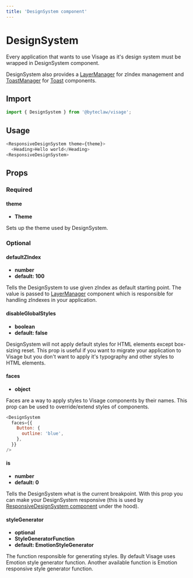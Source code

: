 ```yaml
---
title: 'DesignSystem component'
---
```


# DesignSystem

Every application that wants to use Visage as it's design system must be wrapped in DesignSystem component.

DesignSystem also provides a [LayerManager](/components/layer-manager) for zIndex management and [ToastManager](/components/toast-manager) for [Toast](/components/feedback/toast) components.

## Import

```js transpile=false
import { DesignSystem } from '@byteclaw/visage';
```

## Usage

```js transpile=false
<ResponsiveDesignSystem theme={theme}>
  <Heading>Hello world</Heading>
<ResponsiveDesignSystem>
```

## Props

### Required

#### theme

- **Theme**

Sets up the theme used by DesignSystem.

### Optional

#### defaultZIndex

- **number**
- **default: 100**

Tells the DesignSystem to use given zIndex as default starting point. The value is passed to [LayerManager](/components/layer-manager) component which is responsible for handling zIndexes in your application.

#### disableGlobalStyles

- **boolean**
- **default: false**

DesignSystem will not apply default styles for HTML elements except box-sizing reset. This prop is useful if you want to migrate your application to Visage but you don't want to apply it's typography and other styles to HTML elements.

#### faces

- **object**

Faces are a way to apply styles to Visage components by their names. This prop can be used to override/extend styles of components.

```js transpile=false
<DesignSystem
  faces={{
    Button: {
      outline: 'blue',
    },
  }}
/>
```

#### is

- **number**
- **default: 0**

Tells the DesignSystem what is the current breakpoint. With this prop you can make your DesignSystem responsive (this is used by [ResponsiveDesignSystem component](/components/responsive-design-system) under the hood).

#### styleGenerator

- **optional**
- **StyleGeneratorFunction**
- **default: EmotionStyleGenerator**

The function responsible for generating styles. By default Visage uses Emotion style generator function. Another available function is Emotion responsive style generator function.
